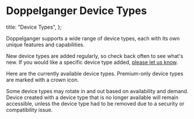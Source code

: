 
# Doppelganger Device Types

  title: "Device Types",
};

Doppelganger supports a wide range of device types, each with its own unique features and capabilities.

New device types are added regularly, so check back often to see what's new. If you would like a specific device type added, [please let us know](/contact).

Here are the currently available device types. Premium-only device types are marked with a crown icon.

<DeviceTypes />

Some device types may rotate in and out based on availability and demand. Device created with a device type that is no longer available will remain accessible, unless the device type had to be removed due to a security or compatibility issue.
